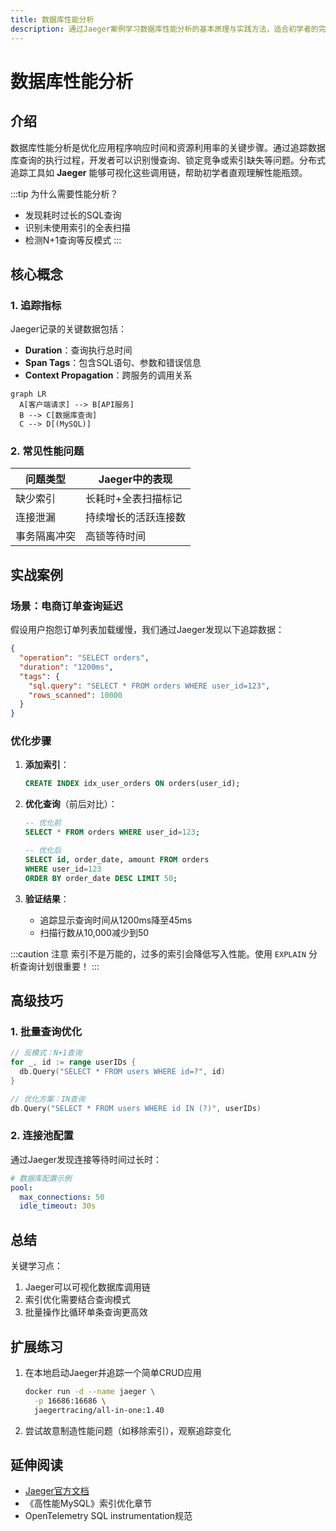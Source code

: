 ```yaml
---
title: 数据库性能分析
description: 通过Jaeger案例学习数据库性能分析的基本原理与实践方法，适合初学者的完整指南。
---
```


# 数据库性能分析

## 介绍

数据库性能分析是优化应用程序响应时间和资源利用率的关键步骤。通过追踪数据库查询的执行过程，开发者可以识别慢查询、锁定竞争或索引缺失等问题。分布式追踪工具如 **Jaeger** 能够可视化这些调用链，帮助初学者直观理解性能瓶颈。

:::tip 为什么需要性能分析？
- 发现耗时过长的SQL查询
- 识别未使用索引的全表扫描
- 检测N+1查询等反模式
:::

## 核心概念

### 1. 追踪指标
Jaeger记录的关键数据包括：
- **Duration**：查询执行总时间
- **Span Tags**：包含SQL语句、参数和错误信息
- **Context Propagation**：跨服务的调用关系

```mermaid
graph LR
  A[客户端请求] --> B[API服务]
  B --> C[数据库查询]
  C --> D[(MySQL)]
```

### 2. 常见性能问题
| 问题类型          | Jaeger中的表现               |
|-------------------|-----------------------------|
| 缺少索引          | 长耗时+全表扫描标记          |
| 连接泄漏          | 持续增长的活跃连接数         |
| 事务隔离冲突      | 高锁等待时间                 |

## 实战案例

### 场景：电商订单查询延迟
假设用户抱怨订单列表加载缓慢，我们通过Jaeger发现以下追踪数据：

```json
{
  "operation": "SELECT orders",
  "duration": "1200ms",
  "tags": {
    "sql.query": "SELECT * FROM orders WHERE user_id=123",
    "rows_scanned": 10000
  }
}
```

### 优化步骤
1. **添加索引**：
   ```sql
   CREATE INDEX idx_user_orders ON orders(user_id);
   ```

2. **优化查询**（前后对比）：
   ```sql
   -- 优化前
   SELECT * FROM orders WHERE user_id=123;

   -- 优化后
   SELECT id, order_date, amount FROM orders 
   WHERE user_id=123 
   ORDER BY order_date DESC LIMIT 50;
   ```

3. **验证结果**：
   - 追踪显示查询时间从1200ms降至45ms
   - 扫描行数从10,000减少到50

:::caution 注意
索引不是万能的，过多的索引会降低写入性能。使用 `EXPLAIN` 分析查询计划很重要！
:::

## 高级技巧

### 1. 批量查询优化
```go
// 反模式：N+1查询
for _, id := range userIDs {
  db.Query("SELECT * FROM users WHERE id=?", id)
}

// 优化方案：IN查询
db.Query("SELECT * FROM users WHERE id IN (?)", userIDs)
```

### 2. 连接池配置
通过Jaeger发现连接等待时间过长时：
```yaml
# 数据库配置示例
pool:
  max_connections: 50
  idle_timeout: 30s
```

## 总结

关键学习点：
1. Jaeger可以可视化数据库调用链
2. 索引优化需要结合查询模式
3. 批量操作比循环单条查询更高效

## 扩展练习

1. 在本地启动Jaeger并追踪一个简单CRUD应用
   ```bash
   docker run -d --name jaeger \
     -p 16686:16686 \
     jaegertracing/all-in-one:1.40
   ```

2. 尝试故意制造性能问题（如移除索引），观察追踪变化

## 延伸阅读
- [Jaeger官方文档](https://www.jaegertracing.io/docs/)
- 《高性能MySQL》索引优化章节
- OpenTelemetry SQL instrumentation规范
